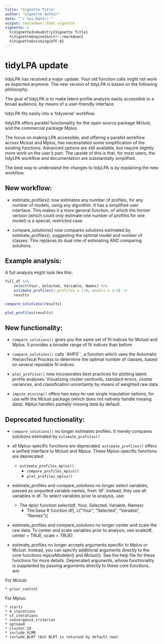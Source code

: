 ```yaml
---
title: "Vignette Title"
author: "Vignette Author"
date: "`r Sys.Date()`"
output: rmarkdown::html_vignette
vignette: >
  %\VignetteIndexEntry{Vignette Title}
  %\VignetteEngine{knitr::rmarkdown}
  %\VignetteEncoding{UTF-8}
---
```


# tidyLPA update

tidyLPA has received a major update. Your old function calls might not work as expected anymore. The new version of tidyLPA is based on the following philosophy:

The goal of tidyLPA is to make latent profile analysis easily accessible to a broad audience, by means of a user-friendly interface.

tidyLPA fits easily into a 'tidyverse' workflow.

tidyLPA offers parallel functionality for the open-source package Mclust, and the commercial package Mplus.

The focus on making LPA accessible, and offering a parallel workflow across Mclust and Mplus, has necessitated some simplification of the existing functions. Advanced options are still available, but require slightly more work on the user's part. The upside of this is that, for most users, the tidyLPA workflow and documentation are substantially simplified.

The best way to understand the changes to tidyLPA is by explaining the new workflow.

## New workflow:

* estimate_profiles() now estimates any number of profiles, for any number of models, using any algorithm. It has a simplified user interface. This makes it a more general function, of which the former version (which could only estimate one number of profiles for one model) is a special, restricted case.

* compare_solutions() now compares solutions estimated by estimate_profiles(), suggesting the optimal model and number of classes. This replaces its dual role of estimating AND comparing solutions.

## Example analysis:

A full analysis might look like this:

```r
full_df %>%
    select(Your, Selected, Variable, Names) %>%
    estimate_profiles(n_profiles = 1:6, models = 1:3) ->
    results

compare_solutions(results)

plot_profiles(results)
```

## New functionality:

* `compare_solutions()` gives you the same set of fit indices for Mclust and Mplus. It provides a broader range of fit indices than before

* `compare_solutions()` calls `AHP()``, a function which uses the Automatic Hierarchical Process to determine the optimal number of classes, based on several reputable fit indices

* `plot_profiles()` now incorporates best practices for plotting latent profile analyses: Visualizing cluster centroids, standard errors, cluster variances, and classification uncertainty by means of weighted raw data

* `impute_missing()` offers two easy-to-use single imputation options, for use with the Mclust package (which does not natively handle missing data). Mplus handles partially missing data by default.

## Deprecated functionality:

* `compare_solutions()` no longer estimates profiles. It merely compares solutions estimated by `estimate_profiles()`

* all Mplus-specific functions are deprecated. `estimate_profiles()` offers a unified interface to Mclust and Mplus. These Mplus-specific functions are deprecated:

    * `estimate_profiles_mplus()`
        * `compare_profiles_mplus()`
        * `plot_profiles_mplus()`

* estimate_profiles and compare_solutions no longer select variables, passed as unquoted variable names, from 'df'. Instead, they use all variables in df. To select variables prior to analysis, use:

    * The dplyr function select(df, Your, Selected, Variable, Names)
        * The base R function df[, c("Your", "Selected", "Variable", "Names")]

* estimate_profiles and compare_solutions no longer center and scale the raw data. To center and scale variables prior to analysis, use scale(df, center = TRUE, scale = TRUE)

* estimate_profiles no longer accepts arguments specific to Mplus or Mclust. Instead, you can specify additional arguments directly to the core functions mplusModeler() and Mclust(). See the help file for these functions for more details. Deprecated arguments, whose functionality is supplanted by passing arguments directly to these core functions, are:

For Mclust:
              
    * prior_control

For Mplus:

    * starts
    * m_iterations
    * st_iterations
    * convergence_criterion
    * optseed
    * cluster_ID
    * include_VLMR
    * include_BLRT (but BLRT is returned by default now)
